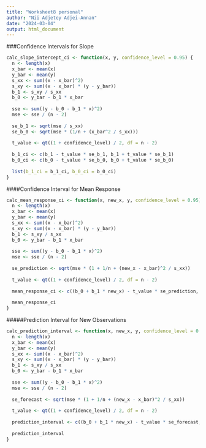 ---
title: "Worksheet8 personal"
author: "Nii Adjetey Adjei-Annan"
date: "2024-03-04"
output: html_document
---


###Confidence Intervals for Slope 
```{r}
calc_slope_intercept_ci <- function(x, y, confidence_level = 0.95) {
  n <- length(x)
  x_bar <- mean(x)
  y_bar <- mean(y)
  s_xx <- sum((x - x_bar)^2)
  s_xy <- sum((x - x_bar) * (y - y_bar))
  b_1 <- s_xy / s_xx
  b_0 <- y_bar - b_1 * x_bar
  
  sse <- sum((y - b_0 - b_1 * x)^2)
  mse <- sse / (n - 2)
  
  se_b_1 <- sqrt(mse / s_xx)
  se_b_0 <- sqrt(mse * (1/n + (x_bar^2 / s_xx)))
  
  t_value <- qt((1 + confidence_level) / 2, df = n - 2)
  
  b_1_ci <- c(b_1 - t_value * se_b_1, b_1 + t_value * se_b_1)
  b_0_ci <- c(b_0 - t_value * se_b_0, b_0 + t_value * se_b_0)
  
  list(b_1_ci = b_1_ci, b_0_ci = b_0_ci)
}

```


####Confidence Interval for Mean Response
```{r}
calc_mean_response_ci <- function(x, new_x, y, confidence_level = 0.95) {
  n <- length(x)
  x_bar <- mean(x)
  y_bar <- mean(y)
  s_xx <- sum((x - x_bar)^2)
  s_xy <- sum((x - x_bar) * (y - y_bar))
  b_1 <- s_xy / s_xx
  b_0 <- y_bar - b_1 * x_bar
  
  sse <- sum((y - b_0 - b_1 * x)^2)
  mse <- sse / (n - 2)
  
  se_prediction <- sqrt(mse * (1 + 1/n + (new_x - x_bar)^2 / s_xx))
  
  t_value <- qt((1 + confidence_level) / 2, df = n - 2)
  
  mean_response_ci <- c((b_0 + b_1 * new_x) - t_value * se_prediction, (b_0 + b_1 * new_x) + t_value * se_prediction)
  
  mean_response_ci
}

```


#####Prediction Interval for New Observations
```{r}
calc_prediction_interval <- function(x, new_x, y, confidence_level = 0.95) {
  n <- length(x)
  x_bar <- mean(x)
  y_bar <- mean(y)
  s_xx <- sum((x - x_bar)^2)
  s_xy <- sum((x - x_bar) * (y - y_bar))
  b_1 <- s_xy / s_xx
  b_0 <- y_bar - b_1 * x_bar
  
  sse <- sum((y - b_0 - b_1 * x)^2)
  mse <- sse / (n - 2)
  
  se_forecast <- sqrt(mse * (1 + 1/n + (new_x - x_bar)^2 / s_xx))
  
  t_value <- qt((1 + confidence_level) / 2, df = n - 2)
  
  prediction_interval <- c((b_0 + b_1 * new_x) - t_value * se_forecast, (b_0 + b_1 * new_x) + t_value * se_forecast)
  
  prediction_interval
}

```


